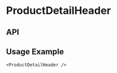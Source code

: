 
<Meta
  title="Components/ProductDetailHeader"
  component={ProductDetailHeader}
  decorators={[withKnobs]}
/>

# ProductDetailHeader

<Preview>
  <Story name="Base component">
    <ProductDetailHeader
      productName={ProductDetailHeaderFixture.productName}
      description={ProductDetailHeaderFixture.description}
    />
  </Story>
</Preview>

## API

<Props of={ProductDetailHeader} />

## Usage Example

```
<ProductDetailHeader />
```
